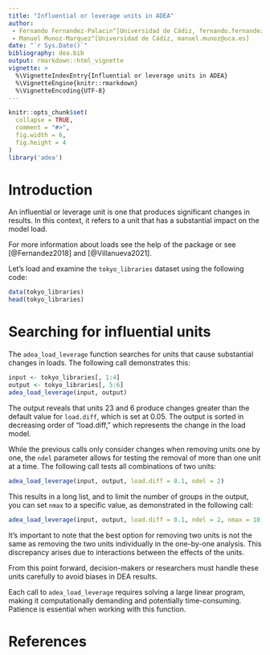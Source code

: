```yaml
---
title: "Influential or leverage units in ADEA"
author: 
 - Fernando Fernandez-Palacin^[Universidad de Cádiz, fernando.fernandez@uca.es]
 - Manuel Munoz-Marquez^[Universidad de Cádiz, manuel.munoz@uca.es]
date: "`r Sys.Date()`"
bibliography: dea.bib
output: rmarkdown::html_vignette
vignette: >
  %\VignetteIndexEntry{Influential or leverage units in ADEA}
  %\VignetteEngine{knitr::rmarkdown}
  %\VignetteEncoding{UTF-8}
---
```


```r
knitr::opts_chunk$set(
  collapse = TRUE,
  comment = "#>",
  fig.width = 6,
  fig.height = 4
)
library('adea')
```

# Introduction

An influential or leverage unit is one that produces significant changes in results.
In this context, it refers to a unit that has a substantial impact on the model load.

For more information about loads see the help of the package \code{\link{adea}} or see [@Fernandez2018] and [@Villanueva2021].

Let's load and examine the `tokyo_libraries` dataset using the following code:
```r
data(tokyo_libraries)
head(tokyo_libraries)
```

# Searching for influential units

The `adea_load_leverage` function searches for units that cause substantial changes in loads.
The following call demonstrates this:
```r
input <- tokyo_libraries[, 1:4]
output <- tokyo_libraries[, 5:6]
adea_load_leverage(input, output)
```

The output reveals that units 23 and 6 produce changes greater than the default value for `load.diff`, which is set at 0.05.
The output is sorted in decreasing order of "load.diff," which represents the change in the load model.

While the previous calls only consider changes when removing units one by one, the `ndel` parameter allows for testing the removal of more than one unit at a time.
The following call tests all combinations of two units:
```r
adea_load_leverage(input, output, load.diff = 0.1, ndel = 2)
```
This results in a long list, and to limit the number of groups in the output, you can set `nmax` to a specific value, as demonstrated in the following call:
```r
adea_load_leverage(input, output, load.diff = 0.1, ndel = 2, nmax = 10)
```

It's important to note that the best option for removing two units is not the same as removing the two units individually in the one-by-one analysis.
This discrepancy arises due to interactions between the effects of the units.

From this point forward, decision-makers or researchers must handle these units carefully to avoid biases in DEA results.

Each call to `adea_load_leverage` requires solving a large linear program, making it computationally demanding and potentially time-consuming.
Patience is essential when working with this function.

# References